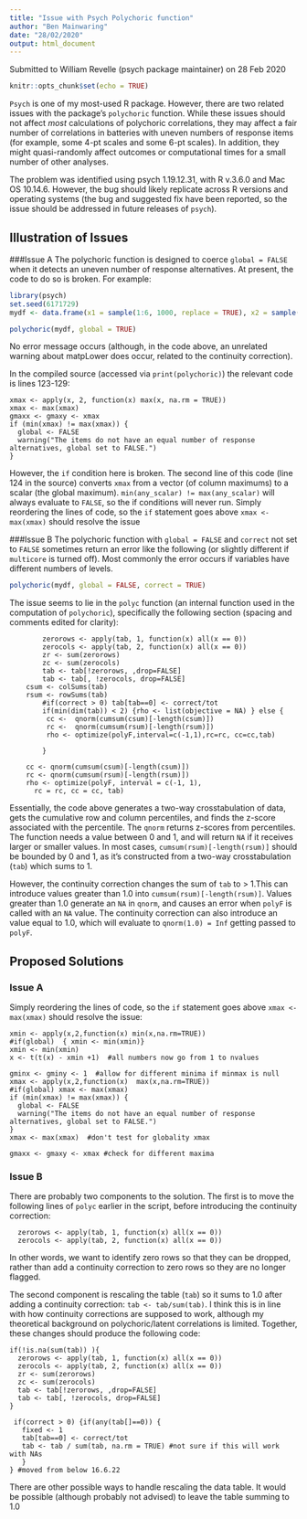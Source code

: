 ```yaml
---
title: "Issue with Psych Polychoric function"
author: "Ben Mainwaring"
date: "28/02/2020"
output: html_document
---
```


Submitted to William Revelle (psych package maintainer) on 28 Feb 2020

```r
knitr::opts_chunk$set(echo = TRUE)
```

`Psych` is one of my most-used R package. However, there are two related issues with the package's `polychoric` function. While these issues should not affect *most* calculations of polychoric correlations, they may affect a fair number of correlations in batteries with uneven numbers of response items (for example, some 4-pt scales and some 6-pt scales). In addition, they might quasi-randomly affect outcomes or computational times for a small number of other analyses.

The problem was identified using psych 1.19.12.31, with R v.3.6.0 and Mac OS 10.14.6. However, the bug should likely replicate across R versions and operating systems (the bug and suggested fix have been reported, so the issue should be addressed in future releases of `psych`). 

## Illustration of Issues

###Issue A
The polychoric function is designed to coerce `global = FALSE` when it detects an uneven number of response alternatives. At present, the code to do so is broken. For example:

```r
library(psych)
set.seed(6171729)
mydf <- data.frame(x1 = sample(1:6, 1000, replace = TRUE), x2 = sample(1:6, 1000, replace = TRUE), x3 = sample(1:4, 1000, replace = TRUE), x4 = sample(1:4, 1000, replace = TRUE))

polychoric(mydf, global = TRUE)

```

No error message occurs (although, in the code above, an unrelated warning about matpLower does occur, related to the continuity correction).
 
In the compiled source (accessed via `print(polychoric)`) the relevant code is lines 123-129:
 
    xmax <- apply(x, 2, function(x) max(x, na.rm = TRUE))
    xmax <- max(xmax)
    gmaxx <- gmaxy <- xmax
    if (min(xmax) != max(xmax)) {
      global <- FALSE
      warning("The items do not have an equal number of response alternatives, global set to FALSE.")
    }
 
However, the `if` condition here is broken. The second line of this code (line 124 in the source) converts `xmax` from a vector (of column maximums) to a scalar (the global maximum). `min(any_scalar) != max(any_scalar)` will always evaluate to `FALSE`, so the if conditions will never run. Simply reordering the lines of code, so the `if` statement goes above `xmax <- max(xmax)` should resolve the issue 
 
###Issue B
The polychoric function with `global = FALSE` and `correct` not set to `FALSE` sometimes return an error like the following (or slightly different if `multicore` is turned off). Most commonly the error occurs if variables have different numbers of levels.

```r
polychoric(mydf, global = FALSE, correct = TRUE)
```

The issue seems to lie in the `polyc` function (an internal function used in the computation of `polychoric`), specifically the following section (spacing and comments edited for clarity):

     	 	zerorows <- apply(tab, 1, function(x) all(x == 0))
    		zerocols <- apply(tab, 2, function(x) all(x == 0))
    		zr <- sum(zerorows)
    		zc <- sum(zerocols)
    		tab <- tab[!zerorows, ,drop=FALSE]  
    		tab <- tab[, !zerocols, drop=FALSE] 
        csum <- colSums(tab)
        rsum <- rowSums(tab)
        	#if(correct > 0) tab[tab==0] <- correct/tot
     		if(min(dim(tab)) < 2) {rho <- list(objective = NA) } else {
      	 	 cc <-  qnorm(cumsum(csum)[-length(csum)])
       		 rc <-  qnorm(cumsum(rsum)[-length(rsum)])
      	 	 rho <- optimize(polyF,interval=c(-1,1),rc=rc, cc=cc,tab)
      	 	
          	}

        cc <- qnorm(cumsum(csum)[-length(csum)])
        rc <- qnorm(cumsum(rsum)[-length(rsum)])
        rho <- optimize(polyF, interval = c(-1, 1), 
          rc = rc, cc = cc, tab)

Essentially, the code above generates a two-way crosstabulation of data, gets the cumulative row and column percentiles, and finds the z-score associated with the percentile. 
The `qnorm` returns z-scores from percentiles. The function needs a value between 0 and 1, and will return `NA` if it receives larger or smaller values. In most cases, `cumsum(rsum)[-length(rsum)]` should be bounded by 0 and 1, as it's constructed from a two-way crosstabulation (`tab`) which sums to 1. 
 
However, the continuity correction changes the sum of `tab` to > 1.This can introduce values greater than 1.0 into `cumsum(rsum)[-length(rsum)]`. Values greater than 1.0 generate an `NA` in `qnorm`, and causes an error when `polyF` is called with an `NA` value. The continuity correction can also introduce an value equal to 1.0, which will evaluate to `qnorm(1.0) = Inf` getting passed to `polyF`.

## Proposed Solutions

### Issue A

Simply reordering the lines of code, so the `if` statement goes above `xmax <- max(xmax)` should resolve the issue:

    xmin <- apply(x,2,function(x) min(x,na.rm=TRUE))
    #if(global)  { xmin <- min(xmin)} 
    xmin <- min(xmin)
    x <- t(t(x) - xmin +1)  #all numbers now go from 1 to nvalues
    
    gminx <- gminy <- 1  #allow for different minima if minmax is null
    xmax <- apply(x,2,function(x)  max(x,na.rm=TRUE))
    #if(global) xmax <- max(xmax)     
    if (min(xmax) != max(xmax)) {
      global <- FALSE
      warning("The items do not have an equal number of response alternatives, global set to FALSE.")
    }
    xmax <- max(xmax)  #don't test for globality xmax

    gmaxx <- gmaxy <- xmax #check for different maxima

### Issue B

There are probably two components to the solution. The first is to move the following lines of `polyc` earlier in the script, before introducing the continuity correction:
 
      zerorows <- apply(tab, 1, function(x) all(x == 0))
      zerocols <- apply(tab, 2, function(x) all(x == 0))
 
In other words, we want to identify zero rows so that they can be dropped, rather than add a continuity correction to zero rows so they are no longer flagged.

The second component is rescaling the table (`tab`) so it sums to 1.0 after adding a continuity correction: `tab <- tab/sum(tab)`. I think this is in line with how continuity corrections are supposed to work, although my theoretical background on polychoric/latent correlations is limited. Together, these changes should produce the following code:
 
     
    if(!is.na(sum(tab)) ){
      zerorows <- apply(tab, 1, function(x) all(x == 0))
      zerocols <- apply(tab, 2, function(x) all(x == 0))
      zr <- sum(zerorows)
      zc <- sum(zerocols)
      tab <- tab[!zerorows, ,drop=FALSE]  
      tab <- tab[, !zerocols, drop=FALSE] 
    }
    
     if(correct > 0) {if(any(tab[]==0)) {
       fixed <- 1
       tab[tab==0] <- correct/tot 
       tab <- tab / sum(tab, na.rm = TRUE) #not sure if this will work with NAs
       }
    } #moved from below 16.6.22
  
There are other possible ways to handle rescaling the data table. It would be possible (although probably not advised) to leave the table summing to 1.0